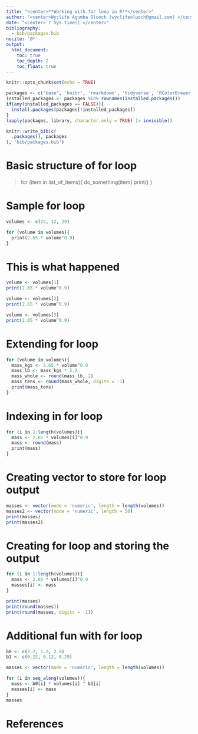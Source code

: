 ```yaml
---
title: "<center>**Working with for loop in R**</center>"
author: "<center>Wyclife Agumba Oluoch (wyclifeoluoch@gmail.com) </center>"
date: "<center>`r Sys.time()`</center>"
bibliography: 
  - bib/packages.bib
nocite: '@*'
output: 
  html_document:
    toc: true
    toc_depth: 2
    toc_float: true
---
```


```r
knitr::opts_chunk$set(echo = TRUE)
```


```r
packages <- c("base", 'knitr', 'rmarkdown', 'tidyverse', 'RColorBrewer', 'grDevices')
installed_packages <- packages %in% rownames(installed.packages())
if(any(installed_packages == FALSE)){
  install.packages(packages[!installed_packages])
}
lapply(packages, library, character.only = TRUE) |> invisible()
```

```r
knitr::write_bib(c(
  .packages(), packages
), 'bib/packages.bib')
```

# Basic structure of for loop

> for (item in list_of_items){
  do_something(item)
  print()
}

# Sample for loop

```r
volumes <- c(22, 12, 29)

for (volume in volumes){
  print(2.65 * volume^0.9) 
}
```

# This is what happened

```r
volume <- volumes[1]     
print(2.65 * volume^0.9)

volume <- volumes[2]     
print(2.65 * volume^0.9) 

volume <- volumes[3]     
print(2.65 * volume^0.9)
```

# Extending for loop

```r
for (volume in volumes){         
  mass_kgs <- 2.65 * volume^0.9  
  mass_lb <- mass_kgs * 2.2      
  mass_whole <- round(mass_lb, 2)   
  mass_tens <- round(mass_whole, digits = -1) 
  print(mass_tens) 
}
```

# Indexing in for loop

```r
for (i in 1:length(volumes)){   
  mass <- 2.65 * volumes[i]^0.9 
  mass <- round(mass)           
  print(mass)                  
}
```

# Creating vector to store for loop output

```r
masses <- vector(mode = 'numeric', length = length(volumes))
masses2 <- vector(mode = 'numeric', length = 50)
print(masses)
print(masses2)
```

# Creating for loop and storing the output

```r
for (i in 1:length(volumes)){
  mass <- 2.65 * volumes[i]^0.9
  masses[i] <- mass
}

print(masses)
print(round(masses))
print(round(masses, digits = -1))
```

# Additional fun with for loop

```r
b0 <- c(2.2, 1.2, 2.9) 
b1 <- c(0.22, 0.12, 0.29)    

masses <- vector(mode = 'numeric', length = length(volumes))

for (i in seq_along(volumes)){ 
  mass <- b0[i] * volumes[i] ^ b1[i]
  masses[i] <- mass
} 
masses
```
# References
